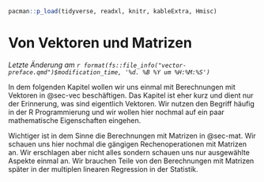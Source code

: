 ```r
pacman::p_load(tidyverse, readxl, knitr, kableExtra, Hmisc)
```

# Von Vektoren und Matrizen {#sec-vec-mat-preface}

*Letzte Änderung am `r format(fs::file_info("vector-preface.qmd")$modification_time, '%d. %B %Y um %H:%M:%S')`*

In dem folgenden Kapitel wollen wir uns einmal mit Berechnungen mit Vektoren in @sec-vec beschäftigen. Das Kapitel ist eher kurz und dient nur der Erinnerung, was sind eigentlich Vektoren. Wir nutzen den Begriff häufig in der R Programmierung und wir wollen hier nochmal auf ein paar mathematische Eigenschaften eingehen.

Wichtiger ist in dem Sinne die Berechnungen mit Matrizen in @sec-mat. Wir schauen uns hier nochmal die gängigen Rechenoperationen mit Matrizen an. Wir erschlagen aber nicht alles sondern schauen uns nur ausgewählte Aspekte einmal an. Wir brauchen Teile von den Berechnungen mit Matrizen später in der multiplen linearen Regression in der Statistik.